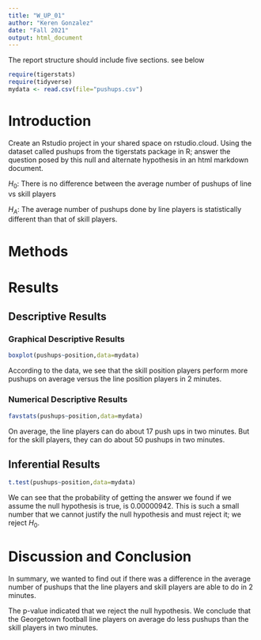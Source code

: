 ```yaml
---
title: "W_UP_01"
author: "Keren Gonzalez"
date: "Fall 2021"
output: html_document
---
```




The report structure should include five sections.  see below



```r
require(tigerstats)
require(tidyverse)
mydata <- read.csv(file="pushups.csv")
```

# Introduction

<!--In this section you explain what you are trying to show. Where did the data come from? What is the research or other question you are trying to answer?!-->

Create an Rstudio project in your shared space on rstudio.cloud.  Using the dataset called pushups from the tigerstats package in R; answer the question posed by this null and alternate hypothesis in an html markdown document.

$H_0$: There is no difference between the average number of pushups of line vs skill players

$H_A$: The average number of pushups done by line players is statistically different than that of skill players.

# Methods

<!--Decide on your methods: use "variable analysis" or other appropriate descriptors. Make sure to choose at least one graphical method and at least one numerical method.!-->

# Results

<!--Divide this section into two sub-sections: One for your descriptive results and one for your inferential results.!-->

## Descriptive Results

### Graphical Descriptive Results

<!--Graphical results here. Make sure to show your code. Provide appropriate labels for axes, giving units if possible, and provide a good title for the graph, too. Use the graphical results to describe the patterns if any that exist in the data as focused toward the research question!-->


```r
boxplot(pushups~position,data=mydata)
```

According to the data, we see that the skill position players perform more pushups on average versus the line position players in 2 minutes.  

### Numerical Descriptive Results

<!--Numerical results go here. Use the numerical results to describe the patterns if any that exist in the data as focused toward the research question!-->

```r
favstats(pushups~position,data=mydata)
```
  
On average, the line players can do about 17 push ups in two minutes. But for the skill   players, they can do about 50 pushups in two minutes.  
  
## Inferential Results

<!--State hypothesis clearly. Make sure your discussion of the inferential test covers all the aspects that the test output produces, such as test statistic, p-value etc. Make a decision about the null hypothesis, explain the assumptions on which the selected test/procedure was based, and why the chosen procedure satisfys the assumptions and is appropriate to answer the research question!-->

  
```r
t.test(pushups~position,data=mydata)
```

We can see that the probability of getting the answer we found if we assume the null hypothesis is true, is 0.00000942. This is such a small number that we cannot justify the null hypothesis and must reject it; we reject $H_0$.

# Discussion and Conclusion

<!--Discussion and conclusion here. If you found a relationship be sure to consider whether the relationship occurs because one of the variavbles causes the other, or whether they perhasps are related for some other reason. Watch the chapter 6 videos from the GeorgeTown videos collection.!-->

In summary, we wanted to find out if there was a difference in the average number of pushups that the line players and skill players are able to do in 2 minutes.

The p-value indicated that we reject the null hypothesis. We conclude that the Georgetown football line players on average do less pushups than the skill players in two minutes.